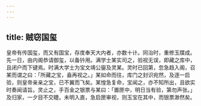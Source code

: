 ```yaml
---
---
---
```

title: 贼窃国玺
---



皇帝有传国玺，而又有国宝，存庋奉天大内者，亦数十计。同治时，重修玉牒成。先一日，由内阁恭请御玺，以备钤用。满学士某实司之，验视无误，即藏之库中，且闭户而下键焉。时满大学士为宝文靖公鋆及灵某。灵时已回第，忽急趋入阁，召某而谓之曰：「所藏之宝，盍再视之。」某如命而往，库门之封识宛然，及逐一启验，则皇帝亲亲之宝，已不翼而飞矣。某惶急复命，宝闻之，亦不知所出，且欲实时奏闻请旨。灵止之，手百金之银票与某曰：「置匣中，明日当有验，第勿声张。」及归家，一夕目不交睫。未明入直，急启匣审视，则玉宝在其中，而银票渺然矣。